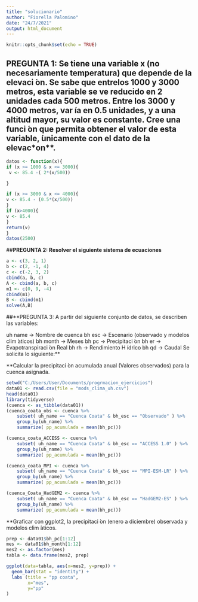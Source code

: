 ```yaml
---
title: "solucionario"
author: "Fiorella Palomino"
date: "24/7/2021"
output: html_document
---
```


```r
knitr::opts_chunk$set(echo = TRUE)
```
## PREGUNTA 1: Se tiene una variable x (no necesariamente temperatura) que depende de la elevaci ́on. Se sabe que entrelos 1000 y 3000 metros, esta variable se ve reducido en 2 unidades cada 500 metros. Entre los 3000 y 4000 metros, var ́ıa en 0.5 unidades, y a una altitud mayor, su valor es constante. Cree una funci ́on que permita obtener el valor de esta variable,  ́unicamente con el dato de la elevac*on**.

```r
datos <- function(x){
if (x >= 1000 & x <= 3000){
 v <- 85.4 -( 2*(x/500))  

}

if (x >= 3000 & x <= 4000){
v <- 85.4 - (0.5*(x/500))
}
if (x>4000){
v <- 85.4
}
return(v)
}
datos(2500)
```


##**PREGUNTA 2: Resolver el siguiente sistema de ecuaciones**
```r
a <- c(3, 2, 1)
b <- c(2, -1, 4)
c <- c(-2, 3, 2)
cbind(a, b, c)
A <- cbind(a, b, c)
m1 <- c(0, 9, -4)
cbind(m1)
B <- cbind(m1)
solve(A,B)
```

##**PREGUNTA 3: A partir del siguiente conjunto de datos, se describen las variables:

uh name → Nombre de cuenca
bh esc → Escenario (observado y modelos clim ́aticos)
bh month → Meses
bh pc → Precipitaci ́on
bh er → Evapotranspiraci ́on Real
bh rh → Rendimiento H ́ıdrico
bh qd → Caudal
Se solicita lo siguiente:**

**Calcular la precipitaci ́on acumulada anual (Valores observados) para la cuenca asignada.
```r
setwd("C:/Users/User/Documents/progrmacion_ejercicios")
data01 <- read.csv(file = "mods_clima_uh.csv")
head(data01)
library(tidyverse)
(cuenca <- as_tibble(data01))
(cuenca_coata_obs <- cuenca %>% 
    subset( uh_name == "Cuenca Coata" & bh_esc == "Observado" ) %>% 
    group_by(uh_name) %>% 
    summarize( pp_acumulada = mean(bh_pc)))

(cuenca_coata_ACCESS <- cuenca %>% 
    subset( uh_name == "Cuenca Coata" & bh_esc == "ACCESS 1.0" ) %>% 
    group_by(uh_name) %>% 
    summarize( pp_acumulada = mean(bh_pc)))

(cuenca_coata_MPI <- cuenca %>% 
    subset( uh_name == "Cuenca Coata" & bh_esc == "MPI-ESM-LR" ) %>% 
    group_by(uh_name) %>% 
    summarize( pp_acumulada = mean(bh_pc)))

(cuenca_Coata_HadGEM2 <- cuenca %>% 
    subset( uh_name == "Cuenca Coata" & bh_esc == "HadGEM2-ES" ) %>% 
    group_by(uh_name) %>% 
    summarize( pp_acumulada = mean(bh_pc)))
```

**Graficar con ggplot2, la precipitaci ́on (enero a diciembre) observada y modelos clim ́aticos.
```r

prep <- data01$bh_pc[1:12]
mes <- data01$bh_month[1:12]
mes2 <- as.factor(mes)
tabla <- data.frame(mes2, prep)

ggplot(data=tabla, aes(x=mes2, y=prep)) +
  geom_bar(stat = "identity") +
  labs (title = "pp coata",
        x="mes",
        y="pp"
)
```

